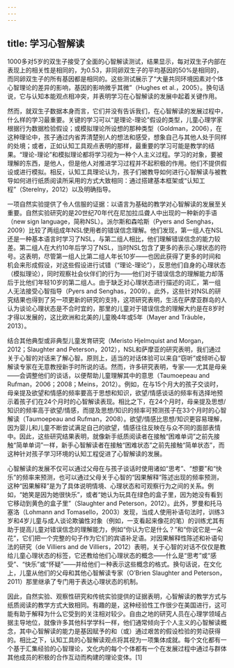 ```yaml
---
---
---
```

title: 学习心智解读
---




1000多对5岁的双生子接受了全面的心智解读测试，结果显示，每对双生子内部在表现上的相关性是相同的，为0.53，非同卵双生子的平均基因的50%是相同的，而同卵双生子的所有基因都是相同的。这些测试展示了“大量共同环境因素对个体心智理论的差异的影响，基因的影响微乎其微”（Hughes et al.，2005）。换句话说，它与认知本能观点相冲突，并表明学习在心智解读的发展中起着关键作用。

然而，就双生子数据本身而言，它们并没有告诉我们，在心智解读的发展过程中，什么样的学习最重要。关键的学习可以“是理论-理论”假设的类型，儿童心理学家根据行为数据检验假设；或模拟理论所设想的那种类型（Goldman，2006），在这种理论中，孩子通过内省弄清楚别人的想法和感受，想象自己与其他人处于同样的处境；或者，正如认知工具观点表明的那样，最重要的学习可能是教学的结果。“理论-理论”和模拟理论都将学习视为一种个人主义过程。学习的对象，要被理解的东西，是他人，但是他人对推进学习过程并不起积极的作用。他们不提供假设或进行模拟。相反，认知工具理论认为，孩子们被教导如何进行心智解读与被教导如何进行纸质阅读所采用的方式大致相同：通过搭建基本框架或“认知工程”（Sterelny，2012）以及明确指导。

一项自然实验提供了令人信服的证据：以语言为基础的教学对心智解读的发展至关重要。自然实验研究的是20世纪70年代在尼加拉瓜聋人中出现的一种新的手语（new sign language，简称NSL）。派尔斯和森哈斯（Pyers and Senghas，2009）比较了两组成年NSL使用者的错误信念理解。他们发现，第一组人在NSL还是一种基本语言时学习了NSL，与第二组人相比，他们理解错误信念的能力较差。第二组人在大约10年后学习了NSL，当时NSL包含了更多的表示心理状态的符号。这表明，尽管第一组人比第二组人年长10岁——也因此获得了更多的时间和机会来形成假设，对这些假设进行试错（“理论-理论”），反思他们自身的心理状态（模拟理论），同时观察社会伙伴们的行为——他们对于错误信念的理解能力却落后于比他们年轻10岁的第二组人。由于缺乏对心理状态进行描述的词汇，第一组人无法接受心智指导（Pyers and Senghas，2009）。此外，这些针对NSL的研究结果也得到了另一项更新的研究的支持，这项研究表明，生活在萨摩亚群岛的人认为谈论心理状态是不合时宜的，那里的儿童对于错误信念的理解大约是在8岁时才得以发展的，这比欧洲和北美的儿童晚4年或5年（Mayer and Träuble，2013）。

结合其他典型或非典型儿童发育研究（Meristo Hjelmquist and Morgan，2012；Slaughter and Peterson，2012），NSL和萨摩亚的研究表明，我们通过关于心智的对话来了解心智。原则上，适当的对话体验可以来自“窃听”或倾听心智解读专家在无意教授新手时所说的话。然而，许多研究表明，专家——尤其是母亲——会调整他们的谈话，以便帮助儿童理解其中的意思（Taumoepeau and Rufman，2006；2008；Meins，2012）。例如，在与15个月大的孩子交谈时，母亲提及欲望和情感的频率要高于思想和知识，欲望/情感谈话的频率有选择地预示着孩子们在24个月时的心智解读表现。相比之下，在24个月时，母亲提及思想/知识的频率高于欲望/情感，而提及思想/知识的频率可预测孩子在33个月时的心智解读（Taumoepeau and Rufman，2008）。欲望/情感比思想/知识更容易理解，因为婴儿和儿童不断尝试满足自己的欲望，情感往往反映在与众不同的面部表情中。因此，这些研究结果表明，就像新手纸质阅读者在接触“困难单词”之前先接触“简单单词”一样，新手心智解读者在接触“困难状态”之前先接触“简单状态”，而这种针对孩子学习环境的认知工程促进了心智解读的发展。

心智解读的发展不仅可以通过父母在与孩子谈话时使用诸如“思考”、“想要”和“快乐”的频率来预测，也可以通过父母关于心智的“因果解释”陈述出现的频率预测，这种“因果解释”是为了具体说明情境、心理状态和可观察行为之间的关系。例如，“她笑是因为她很快乐”，或者“她认为玩具在绿色的盒子里，因为她没有看到它移动到黄色的盒子里”（Slaughter and Peterson，2012）。此外，罗曼和托马塞洛（Lohmann and Tomasello，2003）发现，当成人使用补语句法时，训练3岁和4岁儿童与成人谈论欺骗性对象（例如，一支看起来像花的笔）的训练尤其有助于提高儿童对错误信念的理解能力，例如“你认为它是什么？”和“你说它是一朵花”，它们把一个完整的句子作为它们的宾语补足语。对因果解释性陈述和补语句法的研究（de Villiers and de Villiers，2012）表明，关于心智的对话不仅仅是教给儿童心理状态的标签，它还教给他们心理状态的概念——什么是“思考”或“感受”、“快乐”或“怀疑”——并给他们一种表示这些概念的格式。换句话说，在文化上，儿童从他们的父母和其他心智解读专家（O’Brien Slaughter and Peterson，2011）那里继承了专门用于表达心理状态的机制。

因此，自然实验、观察性研究和传统实验提供的证据表明，心智解读的教学方式与纸质阅读的教学方式大致相同。有趣的是，这种经验性工作很少在美国进行，这可能有助于解释为什么它受到的关注相对较少。自由之地的研究人员在心理学领域占据主导地位，就像许多其他科学学科一样，他们通常倾向于个人主义的心智解读概念，其中心智解读的能力是基因赋予的和（或）通过艰苦的假设检验的劳动获得的。相比之下，认知工具的心智解读观点将其视为一项集体成就。每个文化都有一个基于汇集经验的心智理论，文化内的每个个体都有一个在发展过程中通过与群体其他成员的积极的合作互动而构建的理论变体。[1]